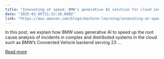 ```yaml
---
title: "Innovating at speed: BMW’s generative AI solution for cloud incident analysis"
date: "2025-03-05T21:33:26.000Z"
link: "https://aws.amazon.com/blogs/machine-learning/innovating-at-speed-bmws-generative-ai-solution-for-cloud-incident-analysis/"
---
```


In this post, we explain how BMW uses generative AI to speed up the root cause analysis of incidents in complex and distributed systems in the cloud such as BMW’s Connected Vehicle backend serving 23 ...

[Read more](https://aws.amazon.com/blogs/machine-learning/innovating-at-speed-bmws-generative-ai-solution-for-cloud-incident-analysis/)

